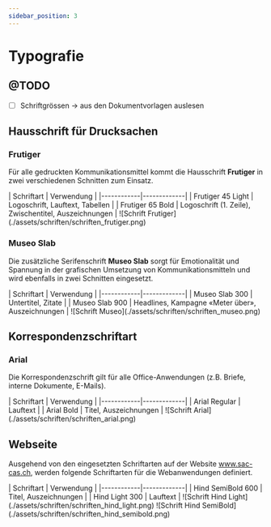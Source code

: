 ```yaml
---
sidebar_position: 3
---
```


# Typografie

## @TODO
- [ ] Schriftgrössen -> aus den Dokumentvorlagen auslesen


## Hausschrift für Drucksachen

### Frutiger
Für alle gedruckten Kommunikationsmittel kommt die Hausschrift **Frutiger** in zwei verschiedenen Schnitten zum Einsatz.

<Columns> 
    <Columns> 
        <Column className='text--left'>
            | Schriftart | Verwendung |
            |------------|-------------|
            | Frutiger 45 Light   | Logoschrift, Lauftext, Tabellen |
            | Frutiger 65 Bold   | Logoschrift (1. Zeile), Zwischentitel, Auszeichnungen |
        </Column>
        <Column className='text--left'>
            ![Schrift Frutiger](./assets/schriften/schriften_frutiger.png)
        </Column>
    </Columns>
</Columns>


### Museo Slab
Die zusätzliche Serifenschrift **Museo Slab** sorgt für Emotionalität und Spannung in der grafischen Umsetzung von Kommunikationsmitteln und wird ebenfalls in zwei Schnitten eingesetzt.

<Columns> 
    <Columns> 
        <Column className='text--left'>
            | Schriftart | Verwendung |
            |------------|-------------|
            | Museo Slab 300   | Untertitel, Zitate |
            | Museo Slab 900   | Headlines, Kampagne «Meter über», Auszeichnungen |
        </Column>
        <Column className='text--left'>
            ![Schrift Museo](./assets/schriften/schriften_museo.png)
        </Column>
    </Columns>
</Columns>



## Korrespondenzschriftart

### Arial
Die Korrespondenzschrift gilt für alle Office-Anwendungen (z.B. Briefe, interne Dokumente, E-Mails).

<Columns> 
    <Columns> 
        <Column className='text--left'>
            | Schriftart | Verwendung |
            |------------|-------------|
            | Arial Regular   | Lauftext |
            | Arial Bold   | Titel, Auszeichnungen |
        </Column>
        <Column className='text--left'>
            ![Schrift Arial](./assets/schriften/schriften_arial.png)
        </Column>
    </Columns>
</Columns>



## Webseite
Ausgehend von den eingesetzten Schriftarten auf der Website www.sac-cas.ch, werden folgende Schriftarten für die Webanwendungen definiert.

<Columns> 
    <Columns> 
        <Column className='text--left'>
            | Schriftart | Verwendung |
            |------------|-------------|
            | Hind SemiBold 600   | Titel, Auszeichnungen |
            | Hind Light 300   | Lauftext |
        </Column>
        <Column className='text--left'>
            ![Schrift Hind Light](./assets/schriften/schriften_hind_light.png)
            ![Schrift Hind SemiBold](./assets/schriften/schriften_hind_semibold.png)
        </Column>
    </Columns>
</Columns>
